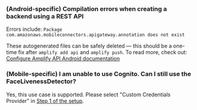 ### (Android-specific) Compilation errors when creating a backend using a REST API
Errors include: `Package com.amazonaws.mobileconnectors.apigateway.annotation does not exist`

These autogenerated files can be safely deleted — this should be a one-time fix after `amplify add api` and `amplify push`. To read more, check out: [Configure Amplify API Android documentation](https://docs.amplify.aws/lib/restapi/getting-started/q/platform/android/#configure-api)

### (Mobile-specific) I am unable to use Cognito. Can I still use the FaceLivenessDetector?

Yes, this use case is supported.  Please select "Custom Credentials Provider" in [Step 1 of the setup](../liveness#step-1-configure-auth).
